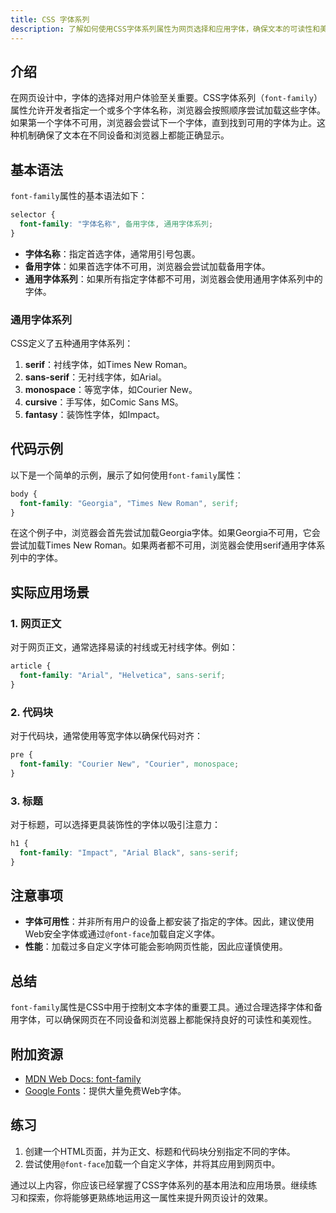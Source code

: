 ```yaml
---
title: CSS 字体系列
description: 了解如何使用CSS字体系列属性为网页选择和应用字体，确保文本的可读性和美观性。
---
```


## 介绍

在网页设计中，字体的选择对用户体验至关重要。CSS字体系列（`font-family`）属性允许开发者指定一个或多个字体名称，浏览器会按照顺序尝试加载这些字体。如果第一个字体不可用，浏览器会尝试下一个字体，直到找到可用的字体为止。这种机制确保了文本在不同设备和浏览器上都能正确显示。

## 基本语法

`font-family`属性的基本语法如下：

```css
selector {
  font-family: "字体名称", 备用字体, 通用字体系列;
}
```

- **字体名称**：指定首选字体，通常用引号包裹。
- **备用字体**：如果首选字体不可用，浏览器会尝试加载备用字体。
- **通用字体系列**：如果所有指定字体都不可用，浏览器会使用通用字体系列中的字体。

### 通用字体系列

CSS定义了五种通用字体系列：

1. **serif**：衬线字体，如Times New Roman。
2. **sans-serif**：无衬线字体，如Arial。
3. **monospace**：等宽字体，如Courier New。
4. **cursive**：手写体，如Comic Sans MS。
5. **fantasy**：装饰性字体，如Impact。

## 代码示例

以下是一个简单的示例，展示了如何使用`font-family`属性：

```css
body {
  font-family: "Georgia", "Times New Roman", serif;
}
```

在这个例子中，浏览器会首先尝试加载Georgia字体。如果Georgia不可用，它会尝试加载Times New Roman。如果两者都不可用，浏览器会使用serif通用字体系列中的字体。

## 实际应用场景

### 1. 网页正文

对于网页正文，通常选择易读的衬线或无衬线字体。例如：

```css
article {
  font-family: "Arial", "Helvetica", sans-serif;
}
```

### 2. 代码块

对于代码块，通常使用等宽字体以确保代码对齐：

```css
pre {
  font-family: "Courier New", "Courier", monospace;
}
```

### 3. 标题

对于标题，可以选择更具装饰性的字体以吸引注意力：

```css
h1 {
  font-family: "Impact", "Arial Black", sans-serif;
}
```

## 注意事项

- **字体可用性**：并非所有用户的设备上都安装了指定的字体。因此，建议使用Web安全字体或通过`@font-face`加载自定义字体。
- **性能**：加载过多自定义字体可能会影响网页性能，因此应谨慎使用。

## 总结

`font-family`属性是CSS中用于控制文本字体的重要工具。通过合理选择字体和备用字体，可以确保网页在不同设备和浏览器上都能保持良好的可读性和美观性。

## 附加资源

- [MDN Web Docs: font-family](https://developer.mozilla.org/en-US/docs/Web/CSS/font-family)
- [Google Fonts](https://fonts.google.com/)：提供大量免费Web字体。

## 练习

1. 创建一个HTML页面，并为正文、标题和代码块分别指定不同的字体。
2. 尝试使用`@font-face`加载一个自定义字体，并将其应用到网页中。

通过以上内容，你应该已经掌握了CSS字体系列的基本用法和应用场景。继续练习和探索，你将能够更熟练地运用这一属性来提升网页设计的效果。